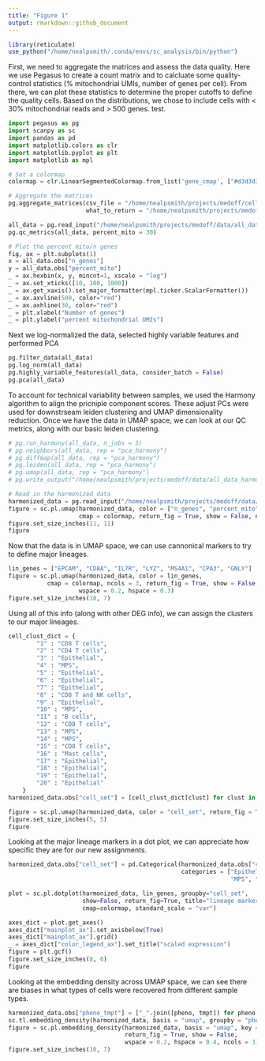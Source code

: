 ```yaml
---
title: "Figure 1"
output: rmarkdown::github_document
---
```


```r
library(reticulate)
use_python("/home/nealpsmith/.conda/envs/sc_analysis/bin/python")
```

First, we need to aggregate the matrices and assess the data quality.  Here we use Pegasus to create a count matrix and to
calcluate some quality-control statistics (% mitochondrial UMIs, number of genes per cell).  From there, we can plot
these statistics to determine the proper cutoffs to define the quality cells.  Based on the distributions, we chose to include
cells with < 30% mitochondrial reads and > 500 genes. test.

```python
import pegasus as pg
import scanpy as sc
import pandas as pd
import matplotlib.colors as clr
import matplotlib.pyplot as plt
import matplotlib as mpl

# Set a colormap
colormap = clr.LinearSegmentedColormap.from_list('gene_cmap', ["#d3d3d3" ,'#482cc7'], N=200)

# Aggregate the matrices
pg.aggregate_matrices(csv_file = "/home/nealpsmith/projects/medoff/cellranger/aggregate_matrix.csv",
                      what_to_return = "/home/nealpsmith/projects/medoff/data/all_data.h5sc")

all_data = pg.read_input("/home/nealpsmith/projects/medoff/data/all_data.h5sc")
pg.qc_metrics(all_data, percent_mito = 30)

# Plot the percent mito/n genes
fig, ax = plt.subplots(1)
x = all_data.obs["n_genes"]
y = all_data.obs["percent_mito"]
_ = ax.hexbin(x, y, mincnt=1, xscale = "log")
_ = ax.set_xticks([10, 100, 1000])
_ = ax.get_xaxis().set_major_formatter(mpl.ticker.ScalarFormatter())
_ = ax.axvline(500, color="red")
_ = ax.axhline(30, color="red")
_ = plt.xlabel("Number of genes")
_ = plt.ylabel("percent mitochondrial UMIs")

```

Next we log-normalized the data, selected highly variable features and performed PCA
```python
pg.filter_data(all_data)
pg.log_norm(all_data)
pg.highly_variable_features(all_data, consider_batch = False)
pg.pca(all_data)
```

To account for technical variability between samples, we used the Harmony algorithm to align the pricniple component scores.
These adjust PCs were used for downstrseam leiden clustering and UMAP dimensionality reduction.  Once we have the data in UMAP space,
we can look at our QC metrics, along with our basic leiden clustering.
```python
# pg.run_harmony(all_data, n_jobs = 5)
# pg.neighbors(all_data, rep = "pca_harmony")
# pg.diffmap(all_data, rep = "pca_harmony")
# pg.leiden(all_data, rep = "pca_harmony")
# pg.umap(all_data, rep = "pca_harmony")
# pg.write_output("/home/nealpsmith/projects/medoff/data/all_data_harmonized.h5ad")

# Read in the harmonized data
harmonized_data = pg.read_input("/home/nealpsmith/projects/medoff/data/all_data_harmonized.h5ad")
figure = sc.pl.umap(harmonized_data, color = ["n_genes", "percent_mito", "leiden_labels"],
                    cmap = colormap, return_fig = True, show = False, ncols = 2)
figure.set_size_inches(11, 11)
figure
```


Now that the data is in UMAP space, we can use cannonical markers to try to define major lineages.
```python
lin_genes = ["EPCAM", "CD8A", "IL7R", "LYZ", "MS4A1", "CPA3", "GNLY"]
figure = sc.pl.umap(harmonized_data, color = lin_genes,
           cmap = colormap, ncols = 3, return_fig = True, show = False,
                    wspace = 0.2, hspace = 0.3)
figure.set_size_inches(10, 7)

```
Using all of this info (along with other DEG info), we can assign the clusters to our major lineages.
```python
cell_clust_dict = {
        "1" : "CD8 T cells",
        "2" : "CD4 T cells",
        "3" : "Epithelial",
        "4" : "MPS",
        "5" : "Epithelial",
        "6" : "Epithelial",
        "7" : "Epithelial",
        "8" : "CD8 T and NK cells",
        "9" : "Epithelial",
        "10" : "MPS",
        "11" : "B cells",
        "12" : "CD8 T cells",
        "13" : "MPS",
        "14" : "MPS",
        "15" : "CD8 T cells",
        "16" : "Mast cells",
        "17" : "Epithelial",
        "18" : "Epithelial",
        "19" : "Epithelial",
        "20" : "Epithelial"
    }
harmonized_data.obs["cell_set"] = [cell_clust_dict[clust] for clust in harmonized_data.obs["leiden_labels"]]

figure = sc.pl.umap(harmonized_data, color = "cell_set", return_fig = True, show = False, legend_loc = "on data")
figure.set_size_inches(5, 5)
figure

```

Looking at the major lineage markers in a dot plot, we can appreciate how specific they are for our new assignments.
```python
harmonized_data.obs["cell_set"] = pd.Categorical(harmonized_data.obs["cell_set"],
                                                 categories = ["Epithelial", "CD8 T cells", "CD4 T cells",
                                                               "MPS", "B cells", "Mast cells", "CD8 T and NK cells"])

plot = sc.pl.dotplot(harmonized_data, lin_genes, groupby="cell_set",
                     show=False, return_fig=True, title="lineage markers",
                     cmap=colormap, standard_scale = "var")

axes_dict = plot.get_axes()
axes_dict["mainplot_ax"].set_axisbelow(True)
axes_dict["mainplot_ax"].grid()
_ = axes_dict["color_legend_ax"].set_title("scaled expression")
figure = plt.gcf()
figure.set_size_inches(8, 6)
figure
```

Looking at the embedding density across UMAP space, we can see there are biases in what types of cells were recovered from different sample types.
```python
harmonized_data.obs["pheno_tmpt"] = ["_".join([pheno, tmpt]) for pheno, tmpt in zip(harmonized_data.obs["phenotype"], harmonized_data.obs["sample"])]
sc.tl.embedding_density(harmonized_data, basis = "umap", groupby = "pheno_tmpt", key_added = "pheno_tmpt_dens")
figure = sc.pl.embedding_density(harmonized_data, basis = "umap", key = "pheno_tmpt_dens",
                                 return_fig = True, show = False,
                                 wspace = 0.2, hspace = 0.4, ncols = 3)
figure.set_size_inches(10, 7)

```
